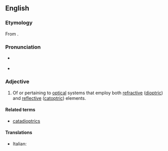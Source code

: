 ==English==

===Etymology===
From {{prefix|en|cata|dioptric}}.

===Pronunciation===
* {{a|RP}} {{IPA|en|/ˌkæt.ə.daɪˈɑp.tɹɪk/}}
* {{a|GA}} {{IPA|en|/ˌkæ.ɾə.daɪˈɔp.ɾɹɪk/|/ˌkæ.ɾə.daɪˈɔp.ɾɹək/}}

===Adjective===
{{en-adj|-}}

# {{lb|en|optics}} Of or pertaining to [[optical]] systems that employ both [[refraction|refractive]] ([[dioptric]]) and [[reflection|reflective]] ([[catoptric]]) elements.

====Related terms====
* [[catadioptrics]]

====Translations====
{{trans-top|of or pertaining to optical systems}}
* Italian: {{t|it|catadiottrico}}
{{trans-mid}}
{{trans-bottom}}